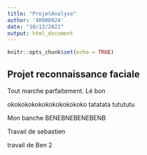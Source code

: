 ```yaml
---
title: "ProjetAnalyse"
author: '40008924'
date: "10/12/2021"
output: html_document
---
```


```r
knitr::opts_chunk$set(echo = TRUE)
```

## Projet reconnaissance faciale

Tout marche parfaitement.
Lé bon


okokokokokokokokokokoko
tatatata
tutututu

Mon banche
BENEBNEBENEBENB


Travail de sebastien

travail de Ben 2


